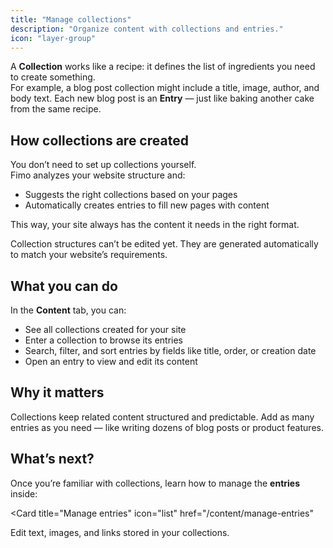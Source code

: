 ```yaml
---
title: "Manage collections"
description: "Organize content with collections and entries."
icon: "layer-group"
---
```


A **Collection** works like a recipe: it defines the list of ingredients you need to create something.  
For example, a blog post collection might include a title, image, author, and body text. Each new blog post is an **Entry** — just like baking another cake from the same recipe.

## How collections are created

You don’t need to set up collections yourself.  
Fimo analyzes your website structure and:

- Suggests the right collections based on your pages  
- Automatically creates entries to fill new pages with content  

This way, your site always has the content it needs in the right format.

<Note>
Collection structures can’t be edited yet. They are generated automatically to match your website’s requirements.
</Note>

## What you can do

In the **Content** tab, you can:

- See all collections created for your site  
- Enter a collection to browse its entries  
- Search, filter, and sort entries by fields like title, order, or creation date  
- Open an entry to view and edit its content  

## Why it matters

<Columns cols={2}>
  <Card title="Stay organized" icon="folder">
    Collections keep related content structured and predictable.
  </Card>
  <Card title="Scale with ease" icon="wand-magic-sparkles">
    Add as many entries as you need — like writing dozens of blog posts or product features.
  </Card>
</Columns>

## What’s next?

Once you’re familiar with collections, learn how to manage the **entries** inside:

<Card
  title="Manage entries"
  icon="list"
  href="/content/manage-entries"
>
  Edit text, images, and links stored in your collections.
</Card>
